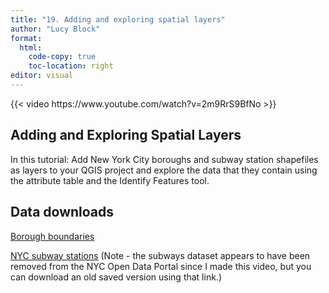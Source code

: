 ```yaml
---
title: "19. Adding and exploring spatial layers"
author: "Lucy Block"
format:
  html:
    code-copy: true
    toc-location: right
editor: visual
---
```


{{< video https://www.youtube.com/watch?v=2m9RrS9BfNo >}}

## Adding and Exploring Spatial Layers

In this tutorial: Add New York City boroughs and subway station shapefiles as layers to your QGIS project and explore the data that they contain using the attribute table and the Identify Features tool.

## Data downloads

[Borough boundaries](https://data.cityofnewyork.us/City-Government/Borough-Boundaries/tqmj-j8zm)

[NYC subway stations](https://drive.google.com/file/d/13kz4Ud11KQSGTi3H2PVC7Uw3sxsAch-6/view) (Note - the subways dataset appears to have been removed from the NYC Open Data Portal since I made this video, but you can download an old saved version using that link.)
